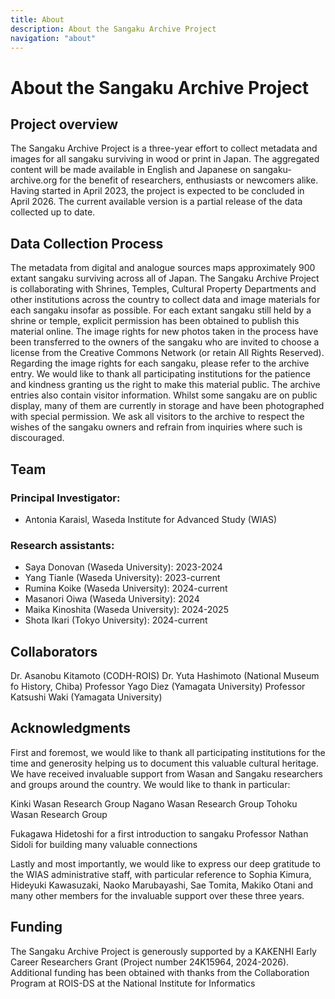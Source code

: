 ```yaml
---
title: About
description: About the Sangaku Archive Project
navigation: "about"
---
```


# About the Sangaku Archive Project

## Project overview

The Sangaku Archive Project is a three-year effort to collect metadata and images for all sangaku surviving in wood or print in Japan. The aggregated content will be made available in English and Japanese on sangaku-archive.org for the benefit of researchers, enthusiasts or newcomers alike. 
Having started in April 2023, the project is expected to be concluded in April 2026. The current available version is a partial release of the data collected up to date.

## Data Collection Process

The metadata from digital and analogue sources maps approximately 900 extant sangaku surviving across all of Japan. The Sangaku Archive Project is collaborating with Shrines, Temples, Cultural Property Departments and other institutions across the country to collect data and image materials for each sangaku insofar as possible. For each extant sangaku still held by a shrine or temple, explicit permission has been obtained to publish this material online. The image rights for new photos taken in the process have been transferred to the owners of the sangaku who are invited to choose a license from the Creative Commons Network (or retain All Rights Reserved). Regarding the image rights for each sangaku, please refer to the archive entry. 
We would like to thank all participating institutions for the patience and kindness granting us the right to make this material public. The archive entries also contain visitor information. Whilst some sangaku are on public display, many of them are currently in storage and have been photographed with special permission. We ask all visitors to the archive to respect the wishes of the sangaku owners and refrain from inquiries where such is discouraged.

## Team

### Principal Investigator: 
- Antonia Karaisl, Waseda Institute for Advanced Study (WIAS)

### Research assistants:
- Saya Donovan (Waseda University): 2023-2024
- Yang Tianle (Waseda University): 2023-current
- Rumina Koike (Waseda University): 2024-current
- Masanori Oiwa (Waseda University): 2024
- Maika Kinoshita (Waseda University): 2024-2025
- Shota Ikari (Tokyo University): 2024-current

## Collaborators

Dr. Asanobu Kitamoto (CODH-ROIS)
Dr. Yuta Hashimoto (National Museum fo History, Chiba)
Professor Yago Diez (Yamagata University)
Professor Katsushi Waki (Yamagata University)

## Acknowledgments

First and foremost, we would like to thank all participating institutions for the time and generosity helping us to document this valuable cultural heritage.
We have received invaluable support from Wasan and Sangaku researchers and groups around the country. We would like to thank in particular:

Kinki Wasan Research Group
Nagano Wasan Research Group
Tohoku Wasan Research Group

Fukagawa Hidetoshi for a first introduction to sangaku
Professor Nathan Sidoli for building many valuable connections

Lastly and most importantly, we would like to express our deep gratitude to the WIAS administrative staff, with particular reference to Sophia Kimura, Hideyuki Kawasuzaki, Naoko Marubayashi, Sae Tomita, Makiko Otani and many other members for the invaluable support over these three years.

## Funding

The Sangaku Archive Project is generously supported by a KAKENHI Early Career Researchers Grant (Project number 24K15964, 2024-2026).
Additional funding has been obtained with thanks from the Collaboration Program at ROIS-DS at the National Institute for Informatics

